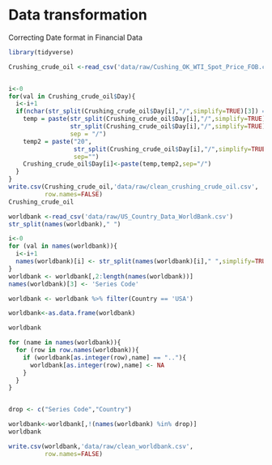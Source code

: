 # Data transformation

Correcting Date format in Financial Data
```r
library(tidyverse)

Crushing_crude_oil <-read_csv('data/raw/Cushing_OK_WTI_Spot_Price_FOB.csv')


i<-0
for(val in Crushing_crude_oil$Day){
  i<-i+1
  if(nchar(str_split(Crushing_crude_oil$Day[i],"/",simplify=TRUE)[3]) == 2){
    temp = paste(str_split(Crushing_crude_oil$Day[i],"/",simplify=TRUE)[1],
                 str_split(Crushing_crude_oil$Day[i],"/",simplify=TRUE)[2],
                 sep = "/")
    temp2 = paste("20",
                  str_split(Crushing_crude_oil$Day[i],"/",simplify=TRUE)[3],
                  sep="")
    Crushing_crude_oil$Day[i]<-paste(temp,temp2,sep="/")
  }
}
write.csv(Crushing_crude_oil,'data/raw/clean_crushing_crude_oil.csv',
          row.names=FALSE)
Crushing_crude_oil
```
```r
worldbank <-read_csv('data/raw/US_Country_Data_WorldBank.csv') 
str_split(names(worldbank)," ")

i<-0
for (val in names(worldbank)){
  i<-i+1
  names(worldbank)[i] <- str_split(names(worldbank)[i]," ",simplify=TRUE)[1]
}
worldbank <- worldbank[,2:length(names(worldbank))]
names(worldbank)[3] <- 'Series Code'

worldbank <- worldbank %>% filter(Country == 'USA')

worldbank<-as.data.frame(worldbank)

worldbank

for (name in names(worldbank)){
  for (row in row.names(worldbank)){
    if (worldbank[as.integer(row),name] == ".."){
      worldbank[as.integer(row),name] <- NA
    }
  }
}


drop <- c("Series Code","Country")

worldbank<-worldbank[,!(names(worldbank) %in% drop)]
worldbank

write.csv(worldbank,'data/raw/clean_worldbank.csv',
          row.names=FALSE)
```



